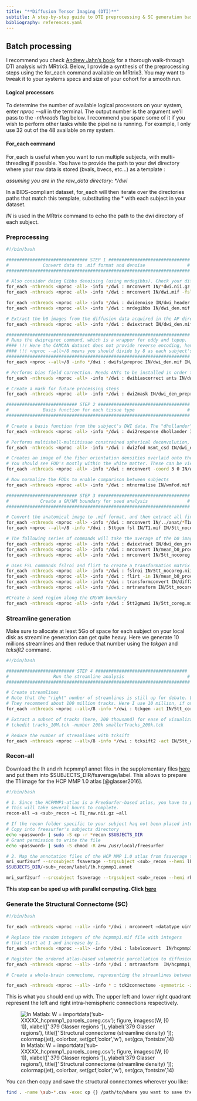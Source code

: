 ```yaml
---
title: "**Diffusion Tensor Imaging (DTI)**"
subtitle: A step-by-step guide to DTI preprocessing & SC generation based on MRtrix3
bibliography: references.yaml
---
```


## Batch processing

I recommend you check [Andrew Jahn's book](https://andysbrainbook.readthedocs.io/en/latest/MRtrix/MRtrix_Introduction.html) for a thorough walk-through DTI analysis with MRtrix3. Below, I provide a synthesis of the preprocessing steps using the for_each command available on MRtrix3. You may want to tweak it to your systems specs and size of your cohort for a smooth run.

#### Logical processors

To determine the number of available logical processors on your system, enter *nproc \--all* in the terminal. The output number is the argument we'll pass to the *-nthreads* flag below. I recommend you spare some of it if you wish to perform other tasks while the pipeline is running. For example, I only use 32 out of the 48 available on my system.

#### For_each command

For_each is useful when you want to run multiple subjects, with multi-threading if possible. You have to provide the path to your dwi directory where your raw data is stored (bvals, bvecs, etc...) as a template :

*assuming you are in the raw_data directory: \*/dwi*

In a BIDS-compliant dataset, for_each will then iterate over the directories paths that match this template, substituting the \* with each subject in your dataset.

*IN* is used in the MRtrix command to echo the path to the dwi directory of each subject.

### Preprocessing

``` bash
#!/bin/bash

############################### STEP 1 ###############################
#             Convert data to .mif format and denoise                #
######################################################################

# Also consider doing Gibbs denoising (using mrdegibbs). Check your diffusion data for ringing artifacts before deciding whether to use it
for_each -nthreads <nproc -all> -info */dwi : mrconvert IN/*dwi.nii.gz IN/dwi.mif 
for_each -nthreads <nproc -all> -info */dwi : mrconvert IN/dwi.mif -fslgrad IN/*.bvec IN/*.bval IN/dwi_header.mif 

for_each -nthreads <nproc -all> -info */dwi : dwidenoise IN/dwi_header.mif IN/dwi_den.mif -noise IN/noise.mif 
for_each -nthreads <nproc -all> -info */dwi : mrdegibbs IN/dwi_den.mif IN/dwi_den_unr.mif 

# Extract the b0 images from the diffusion data acquired in the AP direction
for_each -nthreads <nproc -all> -info */dwi : dwiextract IN/dwi_den.mif - -bzero \| mrmath - mean IN/mean_b0_AP.mif -axis 3 

######################################################################
# Runs the dwipreproc command, which is a wrapper for eddy and topup.
#### !!! Here the CAMCAN dataset does not provide reverse encoding, hence -rpe_none !!! ####
#### !!! <nproc --all>/8 means you should divide by 8 as each subject's preprocessing will be performed by 8 threads already (see at the end of the line) #### !!!
######################################################################
for_each <nproc --all>/8 -info */dwi : dwifslpreproc IN/dwi_den.mif IN/dwi_den_preproc.mif -pe_dir AP -rpe_none -readout_time 0.0342002 -eddy_options " --slm=linear --data_is_shelled"  -nthreads 8

# Performs bias field correction. Needs ANTs to be installed in order to use the "ants" option (use "fsl" otherwise)
for_each -nthreads <nproc -all> -info */dwi : dwibiascorrect ants IN/dwi_den_preproc.mif IN/dwi_den_preproc_unbiased.mif -bias IN/bias.mif 

# Create a mask for future processing steps
for_each -nthreads <nproc -all> -info */dwi : dwi2mask IN/dwi_den_preproc_unbiased.mif IN/mask.mif 

########################### STEP 2 ###################################
#             Basis function for each tissue type                    #
######################################################################

# Create a basis function from the subject's DWI data. The "dhollander" function is best used for multi-shell acquisitions; it will estimate different basis functions for each tissue type. For single-shell acquisition, use the "tournier" function instead
for_each -nthreads <nproc -all> -info */dwi : dwi2response dhollander IN/dwi_den_preproc_unbiased.mif IN/wm.txt IN/gm.txt IN/csf.txt -voxels IN/voxels.mif 

# Performs multishell-multitissue constrained spherical deconvolution, using the basis functions estimated above
for_each -nthreads <nproc -all> -info */dwi : dwi2fod msmt_csd IN/dwi_den_preproc_unbiased.mif -mask IN/mask.mif IN/wm.txt IN/wmfod.mif IN/gm.txt IN/gmfod.mif IN/csf.txt IN/csffod.mif 

# Creates an image of the fiber orientation densities overlaid onto the estimated tissues (Blue=WM; Green=GM; Red=CSF)
# You should see FOD's mostly within the white matter. These can be viewed later with the command "mrview vf.mif -odf.load_sh wmfod.mif"
for_each -nthreads <nproc -all> -info */dwi : mrconvert -coord 3 0 IN/wmfod.mif - \| mrcat IN/csffod.mif IN/gmfod.mif - IN/vf.mif 

# Now normalize the FODs to enable comparison between subjects
for_each -nthreads <nproc -all> -info */dwi : mtnormalise IN/wmfod.mif IN/wmfod_norm.mif IN/gmfod.mif IN/gmfod_norm.mif IN/csffod.mif IN/csffod_norm.mif -mask IN/mask.mif 

########################### STEP 3 ###################################
#            Create a GM/WM boundary for seed analysis               #
######################################################################

# Convert the anatomical image to .mif format, and then extract all five tissue catagories (1=GM; 2=Subcortical GM; 3=WM; 4=CSF; 5=Pathological tissue)
for_each -nthreads <nproc -all> -info */dwi : mrconvert IN/../anat/*T1w.nii.gz IN/T1.mif 
for_each <nproc --all>/8 -info */dwi : 5ttgen fsl IN/T1.mif IN/5tt_nocoreg.mif -nthreads 8 

# The following series of commands will take the average of the b0 images (which have the best contrast), convert them and the 5tt image to NIFTI format, and use it for coregistration.
for_each -nthreads <nproc -all> -info */dwi : dwiextract IN/dwi_den_preproc_unbiased.mif - -bzero \| mrmath - mean IN/mean_b0_processed.mif -axis 3 
for_each -nthreads <nproc -all> -info */dwi : mrconvert IN/mean_b0_processed.mif IN/mean_b0_processed.nii.gz 
for_each -nthreads <nproc -all> -info */dwi : mrconvert IN/5tt_nocoreg.mif IN/5tt_nocoreg.nii.gz 

# Uses FSL commands fslroi and flirt to create a transformation matrix for regisitration between the tissue map and the b0 images
for_each -nthreads <nproc -all> -info */dwi : fslroi IN/5tt_nocoreg.nii.gz IN/5tt_vol0.nii.gz 0 1 #Extract the first volume of the 5tt dataset (since flirt can only use 3D images, not 4D images)
for_each -nthreads <nproc -all> -info */dwi : flirt -in IN/mean_b0_processed.nii.gz -ref IN/5tt_vol0.nii.gz -interp nearestneighbour -dof 6 -omat IN/diff2struct_fsl.mat
for_each -nthreads <nproc -all> -info */dwi : transformconvert IN/diff2struct_fsl.mat IN/mean_b0_processed.nii.gz IN/5tt_nocoreg.nii.gz flirt_import IN/diff2struct_mrtrix.txt 
for_each -nthreads <nproc -all> -info */dwi : mrtransform IN/5tt_nocoreg.mif -linear IN/diff2struct_mrtrix.txt -inverse IN/5tt_coreg.mif 

#Create a seed region along the GM/WM boundary
for_each -nthreads <nproc -all> -info */dwi : 5tt2gmwmi IN/5tt_coreg.mif IN/gmwmSeed_coreg.mif 
```

### Streamline generation

Make sure to allocate at least 5Go of space for each subject on your local disk as streamline generation can get quite heavy. Here we generate 10 millions streamlines and then reduce that number using the *tckgen* and *tcksift2* command.

``` bash
#!/bin/bash

########################## STEP 4 ###################################
#                 Run the streamline analysis                        #
######################################################################

# Create streamlines
# Note that the "right" number of streamlines is still up for debate. Last I read from the MRtrix documentation,
# They recommend about 100 million tracks. Here I use 10 million, if only to save time. Read their papers and then make a decision
for_each -nthreads <nproc --all>/8 -info */dwi : tckgen -act IN/5tt_coreg.mif -backtrack -seed_gmwmi IN/gmwmSeed_coreg.mif -nthreads 8 -maxlength 250 -cutoff 0.06 -select 10000k IN/wmfod_norm.mif IN/tracks_10M.tck 

# Extract a subset of tracks (here, 200 thousand) for ease of visualization
# tckedit tracks_10M.tck -number 200k smallerTracks_200k.tck

# Reduce the number of streamlines with tcksift
for_each -nthreads <nproc --all>/8 -info */dwi : tcksift2 -act IN/5tt_coreg.mif -out_mu IN/sift_mu.txt -out_coeffs IN/sift_coeffs.txt -nthreads 8 IN/tracks_10M.tck IN/wmfod_norm.mif IN/sift_1M.txt 
```

### Recon-all

Download the lh and rh.hcpmmp1 annot files in the supplementary files [here](https://osf.io/fkyht/#!) and put them into \$SUBJECTS_DIR/fsaverage/label. This allows to prepare the T1 image for the HCP MMP 1.0 atlas [@glasser2016].

``` bash
#!/bin/bash

# 1. Since the HCPMMP1-atlas is a FreeSurfer-based atlas, you have to preprocess the T1 image in FreeSurfer. 
# This will take several hours to complete.
recon-all –s <sub>_recon –i T1_raw.nii.gz –all

# If the recon folder specific to your subject haq not been placed into $SUBJECTS_DIR, you may have to move it manually
# Copy into freesurfer's subjects directory
echo <password> | sudo -S cp -r *recon $SUBJECTS_DIR
# Grant permission to write the file
echo <password> | sudo -S chmod -R a+w /usr/local/freesurfer

# 2. Map the annotation files of the HCP MMP 1.0 atlas from fsaverage to you subject for both hemispheres:
mri_surf2surf --srcsubject fsaverage --trgsubject <sub>_recon --hemi lh --sval-annot $SUBJECTS_DIR/fsaverage/label/lh.hcpmmp1.annot --tval
$SUBJECTS_DIR/<sub>_recon/label/lh.hcpmmp1.annot

mri_surf2surf --srcsubject fsaverage --trgsubject <sub>_recon --hemi rh --sval-annot $SUBJECTS_DIR/fsaverage/label/rh.hcpmmp1.annot --tval $SUBJECTS_DIR/<sub>_recon/label/rh.hcpmmp1.annot
```

**This step can be sped up with parallel computing. Click [here](/content/guide/DTI/parallel.qmd)**

### Generate the Structural Connectome (SC)

``` bash
#!/bin/bash

for_each -nthreads <nproc --all> -info */dwi : mrconvert –datatype uint32  IN/hcpmmp1.mgz  IN/hcpmmp1.mif -force

# Replace the random integers of the hcpmmp1.mif file with integers
# that start at 1 and increase by 1.
for_each -nthreads <nproc --all> -info */dwi : labelconvert  IN/hcpmmp1.mif $MRtrix3/share/mrtrix3/labelconvert/hcpmmp1_original.txt $MRtrix3/share/mrtrix3/labelconvert/hcpmmp1_ordered.txt  IN/hcpmmp1_parcels_nocoreg.mif -force

# Register the ordered atlas-based volumetric parcellation to diffusion space.
for_each -nthreads <nproc --all> -info */dwi : mrtransform  IN/hcpmmp1_parcels_nocoreg.mif –linear  IN/diff2struct_mrtrix.txt –inverse –datatype uint32  IN/hcpmmp1_parcels_coreg.mif -force

# Create a whole-brain connectome, representing the streamlines between each parcellation pair in the atlas (in this case, 379x379). The "symmetric" option will make the lower diagonal the same as the upper diagonal, and the "scale_invnodevol" option will scale the connectome by the inverse of the size of the node

for_each -nthreads <nproc --all> -info * : tck2connectome -symmetric -zero_diagonal -scale_invnodevol -tck_weights_in IN/dwi/sift_1M.txt IN/dwi/tracks_10M.tck IN/dwi/hcpmmp1_parcels_coreg.mif IN/dwi/IN_hcpmmp1_parcels_coreg.csv -out_assignment IN/dwi/assignments_IN_hcpmmp1_parcels_coreg.csv -force
```

This is what you should end up with. The upper left and lower right quadrant represent the left and right intra-hemispheric connections respectively.\

![In Matlab: W = importdata('sub-XXXXX_hcpmmp1_parcels_coreg.csv'); figure, imagesc(W, \[0 1\]), xlabel(\[' 379 Glasser regions '\]), ylabel('379 Glasser regions'), title(\[' Structural connectome (streamline density) '\]); colormap(jet), colorbar, set(gcf,'color','w'), set(gca,'fontsize',14)](/images/SC.png){fig-align="center"}

You can then copy and save the structural connectomes wherever you like:

``` bash
find . -name \sub-*.csv -exec cp {} /path/to/where you want to save the SC \;
```
